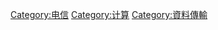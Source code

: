 {{Commonscat|Computer networks}}

[[Category:电信|Category:电信]]
[[Category:计算|Category:计算]]
[[Category:資料傳輸|Category:資料傳輸]]